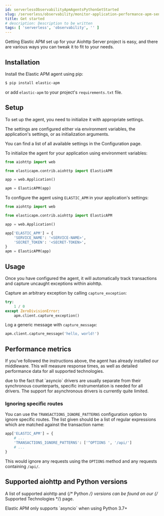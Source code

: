 ```yaml
---
id: serverlessObservabilityApmAgentsPythonGetStarted
slug: /serverless/observability/monitor-application-performance-apm-send-traces-to-elastic-python-get-started
title: Get started
# description: Description to be written
tags: [ 'serverless', 'observability', '' ]
---
```



<div id="aiohttp-server-support"></div>

Getting Elastic APM set up for your Aiohttp Server project is easy,
and there are various ways you can tweak it to fit to your needs.

<div id="aiohttp-server-installation"></div>

## Installation

Install the Elastic APM agent using pip:

```bash
$ pip install elastic-apm
```

or add `elastic-apm` to your project's `requirements.txt` file.

<div id="aiohttp-server-setup"></div>

## Setup

To set up the agent, you need to initialize it with appropriate settings.

The settings are configured either via environment variables,
the application's settings, or as initialization arguments.

You can find a list of all available settings in the <DocLink id="serverlessObservabilityApmAgentsPythonConfigure">Configuration</DocLink> page.

To initialize the agent for your application using environment variables:

```python
from aiohttp import web

from elasticapm.contrib.aiohttp import ElasticAPM

app = web.Application()

apm = ElasticAPM(app)
```

To configure the agent using `ELASTIC_APM` in your application's settings:

```python
from aiohttp import web

from elasticapm.contrib.aiohttp import ElasticAPM

app = web.Application()

app['ELASTIC_APM'] = {
    'SERVICE_NAME': '<SERVICE-NAME>',
    'SECRET_TOKEN': '<SECRET-TOKEN>',
}
apm = ElasticAPM(app)
```

<div id="aiohttp-server-usage"></div>

## Usage

Once you have configured the agent,
it will automatically track transactions and capture uncaught exceptions within aiohttp.

Capture an arbitrary exception by calling <DocLink id="serverlessObservabilityApmAgentsPythonApi" section="clientcapture_exception">`capture_exception`</DocLink>:

```python
try:
    1 / 0
except ZeroDivisionError:
    apm.client.capture_exception()
```

Log a generic message with <DocLink id="serverlessObservabilityApmAgentsPythonApi" section="clientcapture_message">`capture_message`</DocLink>:

```python
apm.client.capture_message('hello, world!')
```

<div id="aiohttp-server-performance-metrics"></div>

## Performance metrics

If you've followed the instructions above, the agent has already installed our middleware.
This will measure response times, as well as detailed performance data for all supported technologies.

<DocCallOut title="Note">
due to the fact that `asyncio` drivers are usually separate from their synchronous counterparts,
specific instrumentation is needed for all drivers.
The support for asynchronous drivers is currently quite limited.
</DocCallOut>

<div id="aiohttp-server-ignoring-specific-views"></div>

### Ignoring specific routes

You can use the <DocLink id="serverlessObservabilityApmAgentsPythonConfigure" section="transactions_ignore_patterns">`TRANSACTIONS_IGNORE_PATTERNS`</DocLink> configuration option to ignore specific routes.
The list given should be a list of regular expressions which are matched against the transaction name:

```python
app['ELASTIC_APM'] = {
    # ...
    'TRANSACTIONS_IGNORE_PATTERNS': ['^OPTIONS ', '/api/']
    # ...
}
```

This would ignore any requests using the `OPTIONS` method
and any requests containing `/api/`.

<div id="supported-aiohttp-and-python-versions"></div>

## Supported aiohttp and Python versions

A list of supported <DocLink id="serverlessObservabilityApmAgentsPythonSupportedTechnologies" section="aiohttp-server">aiohttp</DocLink> and {/* <DocLink id="enApmAgentPythonSupportedTechnologies" section="python">Python</DocLink> */} versions can be found on our {/* <DocLink id="enApmAgentPythonSupportedTechnologies">Supported Technologies</DocLink> */} page.  

<DocCallOut title="Note">
Elastic APM only supports `asyncio` when using Python 3.7+ 
</DocCallOut>

